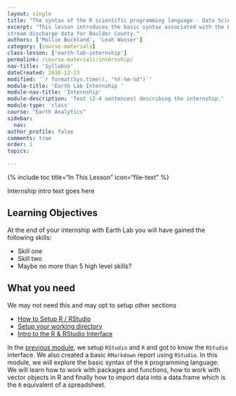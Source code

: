 ```yaml
---
layout: single
title: "The syntax of the R scientific programming language - Data Science for scientists 101"
excerpt: "This lesson introduces the basic syntax associated with the R scientific programming language. We will introduce assignment operators (<-), comments and basic functions that are available to use in R to perform basic tasks including head(), qplot() to quickly plot data and others. This lesson is designed for someone who has not used R before. We will work with precipitation and
stream discharge data for Boulder County."
authors: ['Mollie Buckland', 'Leah Wasser']
category: [course-materials]
class-lesson: ['earth-lab-internship']
permalink: /course-materials/internship/
nav-title: 'Syllabus'
dateCreated: 2016-12-13
modified: '`r format(Sys.time(), "%Y-%m-%d")`'
module-title: 'Earth Lab Internship '
module-nav-title: 'Internship'
module-description: 'Text (2-4 sentences) describing the internship.'
module-type: 'class'
course: "Earth Analytics"
sidebar:
  nav:
author_profile: false
comments: true
order: 1
topics:

---
```


{% include toc title="In This Lesson" icon="file-text" %}


Internship intro text goes here

<div class='notice--success' markdown="1">

## <i class="fa fa-graduation-cap" aria-hidden="true"></i> Learning Objectives
At the end of your internship with Earth Lab you will have gained the following skills:

* Skill one
* Skill two
* Maybe no more than 5 high level skills?

## <i class="fa fa-check-square-o fa-2" aria-hidden="true"></i> What you need

We may not need this and may opt to setup other sections

* [How to Setup R / RStudio](/course-materials/earth-analytics/week-1/setup-r-rstudio/)
* [Setup your working directory](/course-materials/earth-analytics/week-1/setup-working-directory/)
* [Intro to the R & RStudio Interface](/course-materials/earth-analytics/week-1/intro-to-r-and-rstudio)

</div>

In the [previous module](/course-materials/earth-analytics/week-1/setup-r-rstudio), we
setup `RStudio` and `R` and got to know the `RStudio` interface.
We also created a basic
`RMarkdown` report using `RStudio`. In this module, we will explore the basic
syntax of the `R` programming language. We will learn how to work with packages and
functions, how to work with vector objects in R and finally how to import data
into a data.frame which is the `R` equivalent of a spreadsheet.
